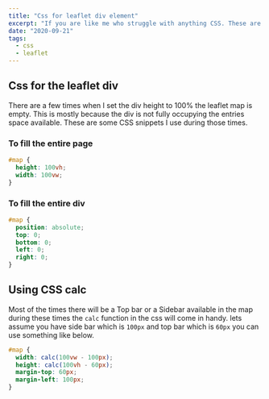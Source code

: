 ```yaml
---
title: "Css for leaflet div element"
excerpt: "If you are like me who struggle with anything CSS. These are some small css that will help you to fill the leaflet map without setting the fixed height"
date: "2020-09-21"
tags:
  - css
  - leaflet
---
```


## Css for the leaflet div

There are a few times when I set the div height to 100% the leaflet map is empty. This is mostly because the div is not fully occupying the entries space available. These are some CSS snippets I use during those times.

### To fill the entire page

```css
#map {
  height: 100vh;
  width: 100vw;
}
```

### To fill the entire div

```css
#map {
  position: absolute;
  top: 0;
  bottom: 0;
  left: 0;
  right: 0;
}
```

## Using CSS calc

Most of the times there will be a Top bar or a Sidebar available in the map during these times the `calc` function in the css will come in handy. lets assume you have side bar which is `100px` and top bar which is `60px` you can use something like below.

```css
#map {
  width: calc(100vw - 100px);
  height: calc(100vh - 60px);
  margin-top: 60px;
  margin-left: 100px;
}
```
